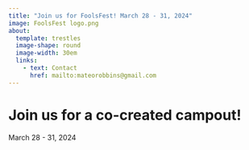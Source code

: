 ```yaml
---
title: "Join us for FoolsFest! March 28 - 31, 2024"
image: FoolsFest logo.png
about: 
  template: trestles
  image-shape: round
  image-width: 30em
  links:
    - text: Contact
      href: mailto:mateorobbins@gmail.com
---
```


# Join us for a co-created campout!

March 28 - 31, 2024
